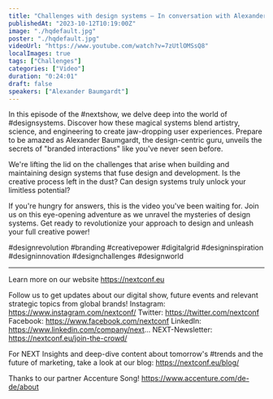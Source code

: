 ```yaml
---
title: "Challenges with design systems – In conversation with Alexander Baumgardt"
publishedAt: "2023-10-12T10:19:00Z"
image: "./hqdefault.jpg"
poster: "./hqdefault.jpg"
videoUrl: "https://www.youtube.com/watch?v=7zUtlOMSsQ8"
localImages: true
tags: ["Challenges"]
categories: ["Video"]
duration: "0:24:01"
draft: false
speakers: ["Alexander Baumgardt"]
---
```


In this episode of the #nextshow, we delve deep into the world of #designsystems. Discover how these magical systems blend artistry, science, and engineering to create jaw-dropping user experiences. Prepare to be amazed as Alexander Baumgardt, the design-centric guru, unveils the secrets of "branded interactions" like you've never seen before.

We're lifting the lid on the challenges that arise when building and maintaining design systems that fuse design and development. Is the creative process left in the dust? Can design systems truly unlock your limitless potential?

If you're hungry for answers, this is the video you've been waiting for. Join us on this eye-opening adventure as we unravel the mysteries of design systems. Get ready to revolutionize your approach to design and unleash your full creative power!

#designrevolution #branding #creativepower #digitalgrid #designinspiration #designinnovation #designchallenges #designworld

---

Learn more on our website https://nextconf.eu

Follow us to get updates about our digital show, future events and relevant strategic topics from global brands!
Instagram: https://www.instagram.com/nextconf/
Twitter: https://twitter.com/nextconf
Facebook: https://www.facebook.com/nextconf
LinkedIn: https://www.linkedin.com/company/next...
NEXT-Newsletter: https://nextconf.eu/join-the-crowd/

For NEXT Insights and deep-dive content about tomorrow's #trends and the future of marketing, take a look at our blog: https://nextconf.eu/blog/

Thanks to our partner Accenture Song!
https://www.accenture.com/de-de/about
